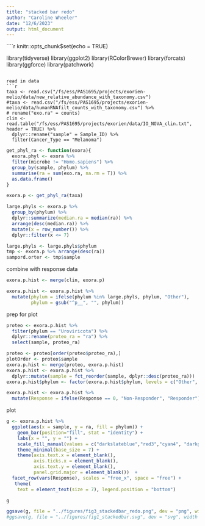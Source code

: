 ```yaml
---
title: "stacked bar redo"
author: "Caroline Wheeler"
date: "12/6/2023"
output: html_document
---
```


````r
knitr::opts_chunk$set(echo = TRUE)

library(tidyverse)
library(ggplot2)
library(RColorBrewer)
library(forcats)
library(ggforce)
library(patchwork)
```

read in data 
```r
taxa <- read.csv("/fs/ess/PAS1695/projects/exorien-melio/data/new_relative_abundance_with_taxonomy.csv")
#taxa <- read.csv("/fs/ess/PAS1695/projects/exorien-melio/data/humanRNAfilt_counts_with_taxonomy.csv") %>%
# rename("exo.ra" = counts)
clin <- read.table("/fs/ess/PAS1695/projects/exorien/data/IO_NOVA_clin.txt", header = TRUE) %>%
  dplyr::rename("sample" = Sample_ID) %>%
  filter(Cancer_Type == "Melanoma")
```

```r
get_phyl_ra <- function(exora){
  exora.phyl <- exora %>%
  filter(microbe != "Homo.sapiens") %>%
  group_by(sample, phylum) %>%
  summarise(ra = sum(exo.ra, na.rm = T)) %>%
  as.data.frame()
}
```

```r
exora.p <- get_phyl_ra(taxa)

large.phyls <- exora.p %>% 
  group_by(phylum) %>%
  dplyr::summarize(median.ra = median(ra)) %>%
  arrange(desc(median.ra)) %>%
  mutate(x = row_number()) %>%
  dplyr::filter(x <= 7)

large.phyls <- large.phyls$phylum
tmp <- exora.p %>% arrange(desc(ra))
sampord.orter <- tmp$sample
```

combine with response data
```r
exora.p.hist <- merge(clin, exora.p)
```

```r
exora.p.hist <- exora.p.hist %>%
  mutate(phylum = ifelse(phylum %in% large.phyls, phylum, "Other"),
         phylum = gsub("^p__", "", phylum))
```

prep for plot
```r
proteo <- exora.p.hist %>%
  filter(phylum == "Uroviricota") %>%
  dplyr::rename(proteo_ra = "ra") %>%
  select(sample, proteo_ra)

proteo <- proteo[order(proteo$proteo_ra),]
plotOrder <- proteo$sample
exora.p.hist <- merge(proteo, exora.p.hist)
exora.p.hist <- exora.p.hist %>%
  dplyr::mutate(sample = fct_reorder(sample, dplyr::desc(proteo_ra)))
exora.p.hist$phylum <- factor(exora.p.hist$phylum, levels = c("Other", "Actinobacteria", "Apicomplexa", "Ascomycota", "Basidiomycota", "Firmicutes", "Proteobacteria", "Uroviricota"))

exora.p.hist <- exora.p.hist %>%
  mutate(Response = ifelse(Response == 0, "Non-Responder", "Responder"))
```

plot
```r
g <- exora.p.hist %>% 
  ggplot(aes(x = sample, y = ra, fill = phylum)) +
    geom_bar(position="fill", stat = "identity") +
    labs(x = "", y = "") +
    scale_fill_manual(values = c("darkslateblue","red3","cyan4", "darkgoldenrod2", "darkgreen", "salmon2", "cornflowerblue", "deeppink4"), name = "Taxa") +
    theme_minimal(base_size = 7) +
    theme(axis.text.x = element_blank(), 
          axis.ticks.x = element_blank(),
          axis.text.y = element_blank(),
          panel.grid.major = element_blank())  +
  facet_row(vars(Response), scales = "free_x", space = "free") +
   theme(
    text = element_text(size = 7), legend.position = "bottom") 

g

ggsave(g, file = "../figures/fig3_stackedbar_redo.png", dev = "png", width = 4.5, height = 4)
#ggsave(g, file = "../figures/fig1_stackedbar.svg", dev = "svg", width = 7, height = 6)
```
